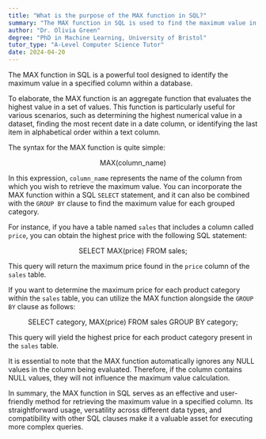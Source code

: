 ```yaml
---
title: "What is the purpose of the MAX function in SQL?"
summary: "The MAX function in SQL is used to find the maximum value in a specified column of a database."
author: "Dr. Olivia Green"
degree: "PhD in Machine Learning, University of Bristol"
tutor_type: "A-Level Computer Science Tutor"
date: 2024-04-20
---
```


The MAX function in SQL is a powerful tool designed to identify the maximum value in a specified column within a database.

To elaborate, the MAX function is an aggregate function that evaluates the highest value in a set of values. This function is particularly useful for various scenarios, such as determining the highest numerical value in a dataset, finding the most recent date in a date column, or identifying the last item in alphabetical order within a text column.

The syntax for the MAX function is quite simple: 

$$
\text{MAX(column\_name)}
$$

In this expression, `column_name` represents the name of the column from which you wish to retrieve the maximum value. You can incorporate the MAX function within a SQL `SELECT` statement, and it can also be combined with the `GROUP BY` clause to find the maximum value for each grouped category.

For instance, if you have a table named `sales` that includes a column called `price`, you can obtain the highest price with the following SQL statement:

$$
\text{SELECT MAX(price) FROM sales;}
$$

This query will return the maximum price found in the `price` column of the `sales` table.

If you want to determine the maximum price for each product category within the `sales` table, you can utilize the MAX function alongside the `GROUP BY` clause as follows:

$$
\text{SELECT category, MAX(price) FROM sales GROUP BY category;}
$$

This query will yield the highest price for each product category present in the `sales` table.

It is essential to note that the MAX function automatically ignores any NULL values in the column being evaluated. Therefore, if the column contains NULL values, they will not influence the maximum value calculation.

In summary, the MAX function in SQL serves as an effective and user-friendly method for retrieving the maximum value in a specified column. Its straightforward usage, versatility across different data types, and compatibility with other SQL clauses make it a valuable asset for executing more complex queries.
    